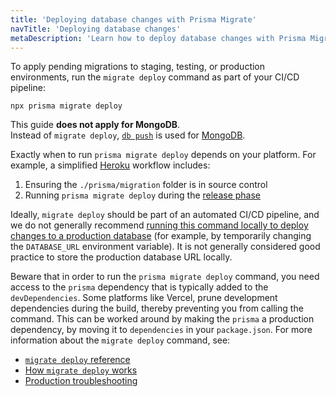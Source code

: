 ```yaml
---
title: 'Deploying database changes with Prisma Migrate'
navTitle: 'Deploying database changes'
metaDescription: 'Learn how to deploy database changes with Prisma Migrate.'
---
```


<TopBlock>

To apply pending migrations to staging, testing, or production environments, run the `migrate deploy` command as part of your CI/CD pipeline:

```terminal
npx prisma migrate deploy
```

<Admonition type="info">

This guide **does not apply for MongoDB**.<br />
Instead of `migrate deploy`, [`db push`](/concepts/components/prisma-migrate/db-push) is used for [MongoDB](/concepts/database-connectors/mongodb).

</Admonition>

Exactly when to run `prisma migrate deploy` depends on your platform. For example, a simplified [Heroku](./deployment-guides/deploying-to-heroku) workflow includes:

1. Ensuring the `./prisma/migration` folder is in source control
2. Running `prisma migrate deploy` during the [release phase](https://devcenter.heroku.com/articles/release-phase)

Ideally, `migrate deploy` should be part of an automated CI/CD pipeline, and we do not generally recommend [running this command locally to deploy changes to a production database](./deployment-guides/deploying-migrations-from-a-local-environment) (for example, by temporarily changing the `DATABASE_URL` environment variable). It is not generally considered good practice to store the production database URL locally.

Beware that in order to run the `prisma migrate deploy` command, you need access to the `prisma` dependency that is typically added to the `devDependencies`. Some platforms like Vercel, prune development dependencies during the build, thereby preventing you from calling the command. This can be worked around by making the `prisma` a production dependency, by moving it to `dependencies` in your `package.json`.
For more information about the `migrate deploy` command, see:

- [`migrate deploy` reference](/reference/api-reference/command-reference#migrate-deploy) <span class="api"></span>
- [How `migrate deploy` works](/concepts/components/prisma-migrate#production-and-testing-environments) <span class="concept"></span>
- [Production troubleshooting](/guides/migrate/production-troubleshooting)

</TopBlock>
